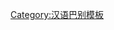 {{User language-3|zh-xiangnan|该用户能以'''[[:Category:Zh-xiangnan-3 使用者|熟练]]'''的'''[[:Category:Zh-xiangnan 使用者|湘南土话]]'''进行交流。|湘南土话|12|9}}<noinclude>[[Category:汉语巴别模板]]</noinclude>